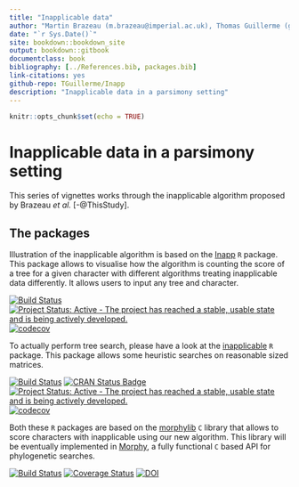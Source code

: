 ```yaml
--- 
title: "Inapplicable data"
author: "Martin Brazeau (m.brazeau@imperial.ac.uk), Thomas Guillerme (guillert@tcd.ie) and Martin Smith (martin.smith@durham.ac.uk)"
date: "`r Sys.Date()`"
site: bookdown::bookdown_site
output: bookdown::gitbook
documentclass: book
bibliography: [../References.bib, packages.bib]
link-citations: yes
github-repo: TGuillerme/Inapp
description: "Inapplicable data in a parsimony setting"
---
```



```r
knitr::opts_chunk$set(echo = TRUE)
```

# Inapplicable data in a parsimony setting

This series of vignettes works through the inapplicable algorithm proposed by Brazeau _et al._ [-@ThisStudy].

## The packages

Illustration of the inapplicable algorithm is based on the [Inapp](https://github.com/TGuillerme/Inapp) `R` package.
This package allows to visualise how the algorithm is counting the score of a tree for a given character with different algorithms treating inapplicable data differently.
It allows users to input any tree and character.

<!-- badges out start -->
[![Build Status](https://travis-ci.org/TGuillerme/Inapp.svg?branch=master)](https://travis-ci.org/TGuillerme/Inapp)
[![Project Status: Active - The project has reached a stable, usable state and is being actively developed.](http://www.repostatus.org/badges/latest/active.svg)](http://www.repostatus.org/#active)
[![codecov](https://codecov.io/gh/TGuillerme/Inapp/branch/master/graph/badge.svg)](https://codecov.io/gh/TGuillerme/Inapp)
<!-- badges out end   -->

To actually perform tree search, please have a look at the [inapplicable](https://github.com/ms609/TreeSearch) `R` package.
This package allows some heuristic searches on reasonable sized matrices.

<!-- badges out start -->
[![Build Status](https://travis-ci.org/ms609/TreeSearch.svg?branch=master)](https://travis-ci.org/ms609/TreeSearch)
[![CRAN Status Badge](http://www.r-pkg.org/badges/version/TreeSearch)](https://cran.r-project.org/package=TreeSearch)
[![Project Status: Active - The project has reached a stable, usable state and is being actively developed.](http://www.repostatus.org/badges/latest/active.svg)](http://www.repostatus.org/#active)
[![codecov](https://codecov.io/gh/ms609/TreeSearch/branch/master/graph/badge.svg)](https://codecov.io/gh/ms609/TreeSearch)
<!-- badges out end   -->

Both these `R` packages are based on the [morphylib](https://github.com/mbrazeau/morphylib) `C` library that allows to score characters with inapplicable using our new algorithm.
This library will be eventually implemented in [Morphy](http://www.morphyproject.org/), a fully functional `C` based API for phylogenetic searches.

<!-- badges out start -->
[![Build Status](https://travis-ci.org/mbrazeau/morphylib.svg?branch=master)](https://travis-ci.org/mbrazeau/morphylib)
[![Coverage Status](https://coveralls.io/repos/github/mbrazeau/MorphyLib/badge.svg?branch=development)](https://coveralls.io/github/mbrazeau/MorphyLib?branch=development)
[![DOI](https://zenodo.org/badge/90367119.svg)](https://zenodo.org/badge/latestdoi/90367119)
<!-- badges out end   -->

